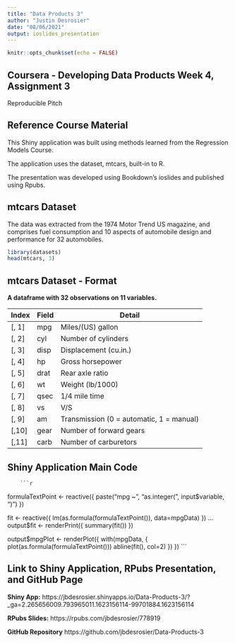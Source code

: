 ```yaml
---
title: "Data Products 3"
author: "Justin Desrosier"
date: "08/06/2021"
output: ioslides_presentation
---
```


```r
knitr::opts_chunk$set(echo = FALSE)
```

## Coursera - Developing Data Products Week 4, Assignment 3

Reproducible Pitch

## Reference Course Material

This Shiny application was built using methods learned from the Regression Models Course.

The application uses the dataset, mtcars, built-in to R.

The presentation was developed using Bookdown's ioslides and published using Rpubs.

## mtcars Dataset

The data was extracted from the 1974 Motor Trend US magazine, and comprises fuel consumption and 10 aspects of automobile design and performance for 32 automobiles.

```r
library(datasets)
head(mtcars, 3)
```

## mtcars Dataset - Format

**A dataframe with 32 observations on 11 variables.**

| Index | Field | Detail |
------- | ----- | ------ |
| [, 1] | mpg | Miles/(US) gallon |
| [, 2] | cyl | Number of cylinders |
| [, 3]	| disp | Displacement (cu.in.) |
| [, 4]	| hp | Gross horsepower |
| [, 5]	| drat | Rear axle ratio |
| [, 6]	| wt | Weight (lb/1000) |
| [, 7]	| qsec | 1/4 mile time |
| [, 8]	| vs | V/S |
| [, 9]	| am | Transmission (0 = automatic, 1 = manual) |
| [,10]	| gear | Number of forward gears |
| [,11]	| carb | Number of carburetors |

## Shiny Application Main Code

        ```r
formulaTextPoint <- reactive({
        paste("mpg ~", "as.integer(", input$variable, ")")  })

fit <- reactive({
        lm(as.formula(formulaTextPoint()), data=mpgData)  })
...
output$fit <- renderPrint({
        summary(fit()) })

output$mpgPlot <- renderPlot({
        with(mpgData, {
                plot(as.formula(formulaTextPoint()))
                abline(fit(), col=2)
        })  })
```

## Link to Shiny Application, RPubs Presentation, and GitHub Page

**Shiny App:** https://jbdesrosier.shinyapps.io/Data-Products-3/?_ga=2.265656009.793965011.1623156114-99701884.1623156114

**RPubs Slides:** https://rpubs.com/jbdesrosier/778919

**GitHub Repository** https://github.com/jbdesrosier/Data-Products-3
